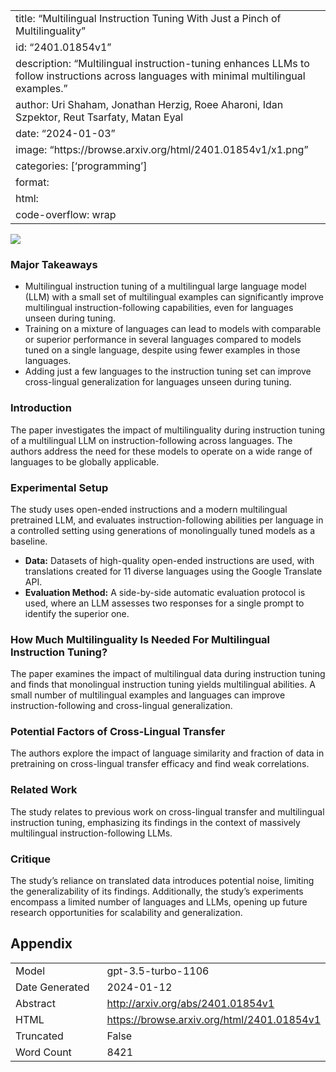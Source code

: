 
---
title: "Multilingual Instruction Tuning With Just a Pinch of Multilinguality"
id: "2401.01854v1"
description: "Multilingual instruction-tuning enhances LLMs to follow instructions across languages with minimal multilingual examples."
author: Uri Shaham, Jonathan Herzig, Roee Aharoni, Idan Szpektor, Reut Tsarfaty, Matan Eyal
date: "2024-01-03"
image: "https://browse.arxiv.org/html/2401.01854v1/x1.png"
categories: ['programming']
format:
  html:
    code-overflow: wrap
---

![](https://browse.arxiv.org/html/2401.01854v1/x1.png)

### Major Takeaways

- Multilingual instruction tuning of a multilingual large language model (LLM) with a small set of multilingual examples can significantly improve multilingual instruction-following capabilities, even for languages unseen during tuning.
- Training on a mixture of languages can lead to models with comparable or superior performance in several languages compared to models tuned on a single language, despite using fewer examples in those languages.
- Adding just a few languages to the instruction tuning set can improve cross-lingual generalization for languages unseen during tuning.

### Introduction
The paper investigates the impact of multilinguality during instruction tuning of a multilingual LLM on instruction-following across languages. The authors address the need for these models to operate on a wide range of languages to be globally applicable.

### Experimental Setup
The study uses open-ended instructions and a modern multilingual pretrained LLM, and evaluates instruction-following abilities per language in a controlled setting using generations of monolingually tuned models as a baseline.

- **Data:** Datasets of high-quality open-ended instructions are used, with translations created for 11 diverse languages using the Google Translate API.
- **Evaluation Method:** A side-by-side automatic evaluation protocol is used, where an LLM assesses two responses for a single prompt to identify the superior one.

### How Much Multilinguality Is Needed For Multilingual Instruction Tuning?
The paper examines the impact of multilingual data during instruction tuning and finds that monolingual instruction tuning yields multilingual abilities. A small number of multilingual examples and languages can improve instruction-following and cross-lingual generalization.

### Potential Factors of Cross-Lingual Transfer
The authors explore the impact of language similarity and fraction of data in pretraining on cross-lingual transfer efficacy and find weak correlations.

### Related Work
The study relates to previous work on cross-lingual transfer and multilingual instruction tuning, emphasizing its findings in the context of massively multilingual instruction-following LLMs.

### Critique
The study's reliance on translated data introduces potential noise, limiting the generalizability of its findings. Additionally, the study's experiments encompass a limited number of languages and LLMs, opening up future research opportunities for scalability and generalization.

## Appendix

|          |          |
|----------|----------|
| Model     | gpt-3.5-turbo-1106       |
| Date Generated     | 2024-01-12       |
| Abstract | [http://arxiv.org/abs/2401.01854v1](http://arxiv.org/abs/2401.01854v1)        |
| HTML     | [https://browse.arxiv.org/html/2401.01854v1](https://browse.arxiv.org/html/2401.01854v1)       |
| Truncated       | False       |
| Word Count       | 8421       |